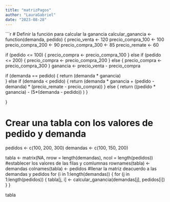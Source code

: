 ```yaml
---
title: "matrizPagos"
author: "LauraGabriel"
date: "2023-08-28"
---
```

```r
# Definir la función para calcular la ganancia
calcular_ganancia <- function(demanda, pedido) {
  precio_venta <- 120
  precio_compra_100 <- 100
  precio_compra_200 <- 90
  precio_compra_300 <- 85
  precio_remate <- 60

  if (pedido <= 100) {
    precio_compra <- precio_compra_100
  } else if (pedido <= 200) {
    precio_compra <- precio_compra_200
  } else {
    precio_compra <- precio_compra_300
  }
  ganancia <- precio_venta - precio_compra
  
   if (demanda == pedido) {
      return (demanda * ganancia)      
  } else if (demanda < pedido) {
      return (demanda * ganancia + (pedido -demanda) * (precio_remate - precio_compra))
  } else {
    return  ((pedido * ganancia) - (5*(demanda - pedido)) )
  }

}

# Crear una tabla con los valores de pedido y demanda
pedidos <- c(100, 200, 300)
demandas <- c(100, 150, 200)

tabla <- matrix(NA, nrow = length(demandas), ncol = length(pedidos))
#establecer los valores de las filas y comlumnas
rownames(tabla) <- demandas
colnames(tabla) <- pedidos
#llenar la matriz deacuerdo a las demandas y pedidos
for (i in 1:length(demandas)) {
  for (j in 1:length(pedidos)) {
    tabla[j, i] <- calcular_ganancia(demandas[j], pedidos[i])
  }
}

tabla